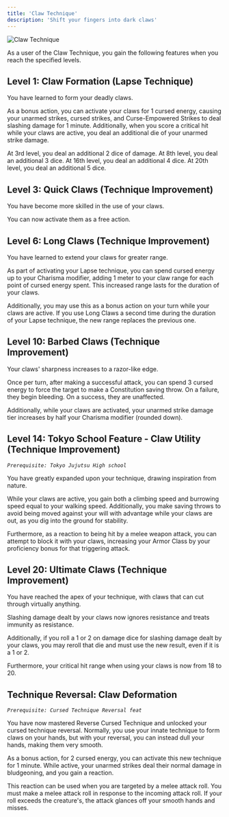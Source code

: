 ```yaml
---
title: 'Claw Technique'
description: 'Shift your fingers into dark claws'
---
```


<img
  src="/images/cursed-techniques/claw-technique.png"
  alt="Claw Technique"
/>

As a user of the Claw Technique, you gain the following features when you reach the specified levels.

## Level 1: Claw Formation (Lapse Technique)
You have learned to form your deadly claws. 

As a bonus action, you can activate your claws for 1 cursed energy, causing your unarmed strikes, cursed strikes, and Curse-Empowered Strikes to deal slashing damage for 1 minute. Additionally, when you score a critical hit while your claws are active, you deal an additional die of your unarmed strike damage.

At 3rd level, you deal an additional 2 dice of damage. At 8th level, you deal an additional 3 dice. At 16th level, you deal an additional 4 dice. At 20th level, you deal an additional 5 dice.

## Level 3: Quick Claws (Technique Improvement)
You have become more skilled in the use of your claws. 

You can now activate them as a free action.

## Level 6: Long Claws (Technique Improvement)
You have learned to extend your claws for greater range. 

As part of activating your Lapse technique, you can spend cursed energy up to your Charisma modifier, adding 1 meter to your claw range for each point of cursed energy spent. This increased range lasts for the duration of your claws. 

Additionally, you may use this as a bonus action on your turn while your claws are active. If you use Long Claws a second time during the duration of your Lapse technique, the new range replaces the previous one.

## Level 10: Barbed Claws (Technique Improvement)
Your claws' sharpness increases to a razor-like edge. 

Once per turn, after making a successful attack, you can spend 3 cursed energy to force the target to make a Constitution saving throw. On a failure, they begin bleeding. On a success, they are unaffected.

Additionally, while your claws are activated, your unarmed strike damage tier increases by half your Charisma modifier (rounded down).

## Level 14: Tokyo School Feature - Claw Utility (Technique Improvement)
*`Prerequisite: Tokyo Jujutsu High school`*

You have greatly expanded upon your technique, drawing inspiration from nature. 

While your claws are active, you gain both a climbing speed and burrowing speed equal to your walking speed. Additionally, you make saving throws to avoid being moved against your will with advantage while your claws are out, as you dig into the ground for stability.

Furthermore, as a reaction to being hit by a melee weapon attack, you can attempt to block it with your claws, increasing your Armor Class by your proficiency bonus for that triggering attack.

## Level 20: Ultimate Claws (Technique Improvement)
You have reached the apex of your technique, with claws that can cut through virtually anything. 

Slashing damage dealt by your claws now ignores resistance and treats immunity as resistance. 

Additionally, if you roll a 1 or 2 on damage dice for slashing damage dealt by your claws, you may reroll that die and must use the new result, even if it is a 1 or 2.

Furthermore, your critical hit range when using your claws is now from 18 to 20.

## Technique Reversal: Claw Deformation
*`Prerequisite: Cursed Technique Reversal feat`*

You have now mastered Reverse Cursed Technique and unlocked your cursed technique reversal. Normally, you use your innate technique to form claws on your hands, but with your reversal, you can instead dull your hands, making them very smooth. 

As a bonus action, for 2 cursed energy, you can activate this new technique for 1 minute. While active, your unarmed strikes deal their normal damage in bludgeoning, and you gain a reaction.

This reaction can be used when you are targeted by a melee attack roll. You must make a melee attack roll in response to the incoming attack roll. If your roll exceeds the creature's, the attack glances off your smooth hands and misses.